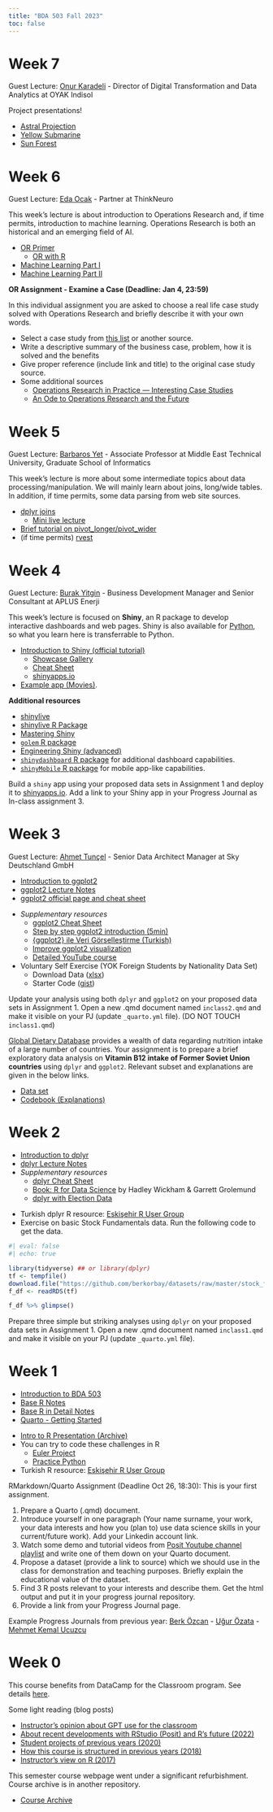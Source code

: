 ```yaml
---
title: "BDA 503 Fall 2023"
toc: false
---
```


# Week 7

Guest Lecture: [Onur Karadeli](https://www.linkedin.com/in/onur-karadeli-phd-c-a46a59112/) - Director of Digital Transformation and Data Analytics at OYAK Indisol

Project presentations!

- [Astral Projection](https://pjournal.github.io/mef07g-astralprojection/report.html)
- [Yellow Submarine](https://pjournal.github.io/mef07g-yellowsubmarine/finalreport.html)
- [Sun Forest](https://pjournal.github.io/mef07g-sunforest/finalreport.html)

# Week 6

Guest Lecture: [Eda Ocak](https://www.linkedin.com/in/eda-ocak/) - Partner at ThinkNeuro

This week's lecture is about introduction to Operations Research and, if time permits, introduction to machine learning. Operations Research is both an historical and an emerging field of AI.

- [OR Primer](https://or-primer.github.io/)
    - [OR with R](https://or-primer.github.io/or-with-r/)
- [Machine Learning Part I](https://mef-bda503.github.io/archive/fall17/files/intro_to_ml.html)  
- [Machine Learning Part II](https://mef-bda503.github.io/archive/fall17/files/intro_to_ml_2.html)

:::{.callout-caution appearance="simple"}
**OR Assignment - Examine a Case (Deadline: Jan 4, 23:59)**

In this individual assignment you are asked to choose a real life case study solved with Operations Research and briefly describe it with your own words.

- Select a case study from [this list](https://berkorbay.notion.site/OR-Case-Studies-469ef48cb0bc478b855e4f13a7913f6b) or another source.
- Write a descriptive summary of the business case, problem, how it is solved and the benefits
- Give proper reference (include link and title) to the original case study source.
- Some additional sources
    - [Operations Research in Practice — Interesting Case Studies](https://medium.com/berk-orbay/operations-research-in-practice-interesting-case-studies-e47272592fb0)
    - [An Ode to Operations Research and the Future](https://medium.com/berk-orbay/an-ode-to-operations-research-and-the-future-75744509425a)
:::


# Week 5

Guest Lecture: [Barbaros Yet](https://www.linkedin.com/in/barbaros-yet-1a5b4a17/) - Associate Professor at Middle East Technical University, Graduate School of Informatics

This week's lecture is more about some intermediate topics about data processing/manipulation. We will mainly learn about joins, long/wide tables. In addition, if time permits, some data parsing from web site sources.

- [dplyr joins](https://stat545.com/join-cheatsheet.html)
    - [Mini live lecture](https://berkorbay.github.io/book-of-eda/dplyr-joins.html)
- [Brief tutorial on pivot_longer/pivot_wider](https://pjournal.github.io/boun-ie48a/files/short_tutorial_on_pivot_wider_longer.html)  
- (if time permits) [rvest](https://berkorbay.github.io/book-of-eda/rvest.html) 

# Week 4

Guest Lecture: [Burak Yitgin](https://www.linkedin.com/in/burakyitgin/) - Business Development Manager and Senior Consultant at APLUS Enerji

This week's lecture is focused on **Shiny**, an R package to develop interactive dashboards and web pages. Shiny is also available for [Python](https://shiny.rstudio.com/py/), so what you learn here is transferrable to Python.

- [Introduction to Shiny (official tutorial)](https://shiny.rstudio.com/tutorial/)
    - [Showcase Gallery](https://shiny.rstudio.com/gallery/)
    - [Cheat Sheet](https://shiny.rstudio.com/articles/cheatsheet.html)
    - [shinyapps.io](https://shinyapps.io)
- [Example app (Movies)](https://gist.github.com/berkorbay/5793188b7ebfe013ce64703179f9aa01).

:::{.callout-tip title="Bonus Material" collapse="true"}
**Additional resources**

+ [shinylive](https://shiny.posit.co/py/docs/shinylive.html)
+ [shinylive R Package](https://posit-dev.github.io/r-shinylive/)
+ [Mastering Shiny](https://mastering-shiny.org/)  
+ [`golem` R package](https://thinkr-open.github.io/golem/)
+ [Engineering Shiny (advanced)](https://engineering-shiny.org/)
+ [`shinydashboard` R package](https://rstudio.github.io/shinydashboard/) for additional dashboard capabilities.
+ [`shinyMobile` R package](https://rinterface.github.io/shinyMobile/) for mobile app-like capabilities.
:::

::: {.callout-caution title="In-Class Exercise (Individual)" collapse="false"}
Build a `shiny` app using your proposed data sets in Assignment 1 and deploy it to [shinyapps.io](https://shinyapps.io). Add a link to your Shiny app in your Progress Journal as In-class assignment 3. 
:::


# Week 3

Guest Lecture: [Ahmet Tunçel](https://www.linkedin.com/in/ahmettuncel/) - Senior Data Architect Manager at Sky Deutschland GmbH

- [Introduction to ggplot2](./ggplot2.html)
- [ggplot2 Lecture Notes](https://berkorbay.github.io/book-of-eda/ggplot2.html)
- [ggplot2 official page and cheat sheet](https://ggplot2.tidyverse.org/)

::: {.callout-tip title="Bonus Material" collapse="true"}
- *Supplementary resources*
    - [ggplot2 Cheat Sheet](https://www.maths.usyd.edu.au/u/UG/SM/STAT3022/r/current/Misc/data-visualization-2.1.pdf)
    - [Step by step ggplot2 introduction (5min)](https://www.youtube.com/watch?v=FdVy57oGJuc)
    - [{ggplot2} ile Veri Görselleştirme (Turkish)](https://www.youtube.com/watch?v=QB8OXAzL8QE)
    - [Improve ggplot2 visualization](https://www.youtube.com/watch?v=qnw1xDnt_Ec)
    - [Detailed YouTube course](https://www.youtube.com/playlist?list=PLtL57Fdbwb_C6RS0JtBojTNOMVlgpeJkS)
- Voluntary Self Exercise (YOK Foreign Students by Nationality Data Set)
    - Download Data ([xlsx](https://github.com/berkorbay/datasets/raw/master/foreign_students/foreign_students_by_nationality_2021_2022.xlsx))
    - Starter Code ([gist](https://gist.github.com/berkorbay/f394bf2ea8775cf7b5316aeafd27c482#file-foreign_students_report_starter_code-qmd))
:::

::: {.callout-caution title="In-Class Exercise (Individual)" collapse="false"}
Update your analysis using both `dplyr` and `ggplot2` on your proposed data sets in Assignment 1. Open a new \.qmd document named `inclass2.qmd` and make it visible on your PJ (update `_quarto.yml` file). (DO NOT TOUCH `inclass1.qmd`)
:::

::: {.callout-caution title="Group Assignment (Tentative) Deadline: Nov 23, 18:30" collapse="false"}
[Global Dietary Database](https://globaldietarydatabase.org) provides a wealth of data regarding nutrition intake of a large number of countries. Your assignment is to prepare a brief exploratory data analysis on **Vitamin B12 intake of Former Soviet Union countries** using `dplyr` and `ggplot2`. Relevant subset and explanations are given in the below links.

+ [Data set](https://raw.githubusercontent.com/berkorbay/datasets/master/gdd/gdd_b12_levels.csv)
+ [Codebook (Explanations)](https://github.com/berkorbay/datasets/raw/master/gdd/GDD%202018%20Codebook_Jan%2010%202022.xlsx)
:::


# Week 2

- [Introduction to dplyr](./dplyr.html)
- [dplyr Lecture Notes](https://berkorbay.github.io/book-of-eda/dplyr.html)
- *Supplementary resources*
    - [dplyr Cheat Sheet](https://raw.githubusercontent.com/rstudio/cheatsheets/main/data-transformation.pdf)
    - [Book: R for Data Science](https://r4ds.had.co.nz/) by Hadley Wickham & Garrett Grolemund
    - [dplyr with Election Data](https://pjournal.github.io/files/dplyr_elections.html)


::: {.callout-tip title="Bonus Material" collapse="true"}
- Turkish dplyr R resource: [Eskişehir R User Group](https://www.youtube.com/watch?v=bzrP5bOIyYI)
- Exercise on basic Stock Fundamentals data. Run the following code to get the data.
```r
#| eval: false
#| echo: true

library(tidyverse) ## or library(dplyr)
tf <- tempfile()
download.file("https://github.com/berkorbay/datasets/raw/master/stock_fundamentals/fundamentals_20231024.rds",tf)
f_df <- readRDS(tf)

f_df %>% glimpse() 
```
:::

::: {.callout-caution title="In-Class Exercise (Individual)" collapse="false"}
Prepare three simple but striking analyses using `dplyr` on your proposed data sets in Assignment 1. Open a new \.qmd document named `inclass1.qmd` and make it visible on your PJ (update `_quarto.yml` file).
:::

# Week 1

- [Introduction to BDA 503](./intro.html)
- [Base R Notes](https://berkorbay.github.io/book-of-eda/base-r.html)
- [Base R in Detail Notes](https://berkorbay.github.io/book-of-eda/base-r-in-detail.html)
- [Quarto - Getting Started](https://quarto.org/docs/get-started/)

::: {.callout-tip title="Week 1 - Bonus Material" collapse="true"}
- [Intro to R Presentation (Archive)](https://pjournal.github.io/docs/r_intro/2109/#1)
- You can try to code these challenges in R
    - [Euler Project](https://projecteuler.net/archives)
    - [Practice Python](https://www.practicepython.org/)
- Turkish R resource: [Eskişehir R User Group](https://www.youtube.com/@eskisehirrusergroup2103)
:::

::: {.callout-caution title="Assignment 1" collapse="true"}

RMarkdown/Quarto Assignment (Deadline Oct 26, 18:30): This is your first assignment.

1. Prepare a Quarto (.qmd) document. 
2. Introduce yourself in one paragraph (Your name surname, your work, your data interests and how you (plan to) use data science skills in your current/future work). Add your Linkedin account link.
3. Watch some demo and tutorial videos from [Posit Youtube channel playlist](https://youtube.com/playlist?list=PL9HYL-VRX0oTOK4cpbCbRk15K2roEgzVW&si=o2Vh9XiQT_pnMo_B) and write one of them down on your Quarto document. 
4. Propose a dataset (provide a link to source) which we should use in the class for demonstration and teaching purposes. Briefly explain the educational value of the dataset.
5. Find 3 R posts relevant to your interests and describe them. Get the html output and put it in your progress journal repository.
6. Provide a link from your Progress Journal page.

Example Progress Journals from previous year: [Berk Özcan](https://pjournal.github.io/mef06-berkozzcan/assignment1.html) - [Uğur Özata](https://pjournal.github.io/mef06-ugemir/assignment1.html) - [Mehmet Kemal Ucuzcu](https://pjournal.github.io/mef06-mekucz/assignment1.html)
:::

# Week 0

This course benefits from DataCamp for the Classroom program. See details [here](https://www.datacamp.com/groups/education?ref=mefbda503).

Some light reading (blog posts)

-   [Instructor's opinion about GPT use for the classroom](https://medium.com/databulls/gpt-for-education-is-plain-awesome-3663b55887af)
-   [About recent developments with RStudio (Posit) and R's future (2022)](https://medium.com/berk-orbay/convergence-of-data-science-languages-ff2214665f3)
-   [Student projects of previous years (2020)](https://medium.com/berk-orbay/student-data-analysis-projects-with-r-729a8529d5a8)
-   [How this course is structured in previous years (2018)](https://medium.com/@berk.orbay/how-to-teach-an-awesome-data-analysis-course-922f5e5651c0)
-   [Instructor's view on R (2017)](https://medium.com/yes-r-can/why-r-stats-is-the-best-2c09d77de25b)

This semester course webpage went under a significant refurbishment. Course archive is in another repository.

-   [Course Archive](https://mef-bda503.github.io/archive/)
